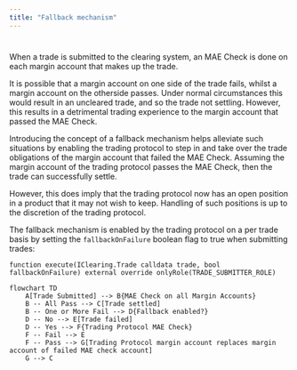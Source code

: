 ```yaml
---
title: "Fallback mechanism"
---
```

#
When a trade is submitted to the clearing system, an MAE Check is done on each margin account that makes up the trade. 

It is possible that a margin account on one side of the trade fails, whilst a margin account on the otherside passes. Under normal circumstances this would result in an uncleared trade, and so the trade not settling. However, this results in a detrimental trading experience to the margin account that passed the MAE Check. 

Introducing the concept of a fallback mechanism helps alleviate such situations by enabling the trading protocol to step in and take over the trade obligations of the margin account that failed the MAE Check. Assuming the margin account of the trading protocol passes the MAE Check, then the trade can successfully settle.

However, this does imply that the trading protocol now has an open position in a product that it may not wish to keep. Handling of such positions is up to the discretion of the trading protocol.

The fallback mechanism is enabled by the trading protocol on a per trade basis by setting the `fallbackOnFailure` boolean flag to true when submitting trades:

`function execute(IClearing.Trade calldata trade, bool fallbackOnFailure) external override onlyRole(TRADE_SUBMITTER_ROLE)`

```mermaid
flowchart TD
    A[Trade Submitted] --> B{MAE Check on all Margin Accounts}
    B -- All Pass --> C[Trade settled]
    B -- One or More Fail --> D{Fallback enabled?}
    D -- No --> E[Trade failed]
    D -- Yes --> F{Trading Protocol MAE Check}
    F -- Fail --> E
    F -- Pass --> G[Trading Protocol margin account replaces margin account of failed MAE check account]
    G --> C
```


